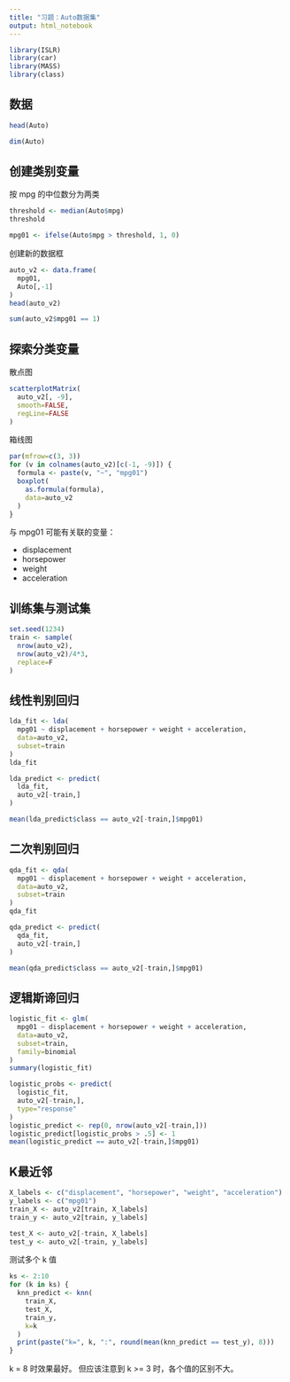 ```yaml
---
title: "习题：Auto数据集"
output: html_notebook
---
```


```r
library(ISLR)
library(car)
library(MASS)
library(class)
```

## 数据

```r
head(Auto)
```

```r
dim(Auto)
```


## 创建类别变量

按 mpg 的中位数分为两类

```r
threshold <- median(Auto$mpg)
threshold
```

```r
mpg01 <- ifelse(Auto$mpg > threshold, 1, 0)
```


创建新的数据框

```r
auto_v2 <- data.frame(
  mpg01,
  Auto[,-1]
)
head(auto_v2)
```

```r
sum(auto_v2$mpg01 == 1)
```


## 探索分类变量

散点图

```r
scatterplotMatrix(
  auto_v2[, -9],
  smooth=FALSE,
  regLine=FALSE
)
```

箱线图

```r
par(mfrow=c(3, 3))
for (v in colnames(auto_v2)[c(-1, -9)]) {
  formula <- paste(v, "~", "mpg01")
  boxplot(
    as.formula(formula),
    data=auto_v2
  )
}
```

与 mpg01 可能有关联的变量：

- displacement
- horsepower
- weight
- acceleration 

## 训练集与测试集

```r
set.seed(1234)
train <- sample(
  nrow(auto_v2), 
  nrow(auto_v2)/4*3,
  replace=F
)
```

## 线性判别回归

```r
lda_fit <- lda(
  mpg01 ~ displacement + horsepower + weight + acceleration,
  data=auto_v2,
  subset=train
)
lda_fit
```

```r
lda_predict <- predict(
  lda_fit,
  auto_v2[-train,]
)
```

```r
mean(lda_predict$class == auto_v2[-train,]$mpg01)
```


## 二次判别回归

```r
qda_fit <- qda(
  mpg01 ~ displacement + horsepower + weight + acceleration,
  data=auto_v2,
  subset=train
)
qda_fit
```

```r
qda_predict <- predict(
  qda_fit,
  auto_v2[-train,]
)
```

```r
mean(qda_predict$class == auto_v2[-train,]$mpg01)
```

## 逻辑斯谛回归

```r
logistic_fit <- glm(
  mpg01 ~ displacement + horsepower + weight + acceleration,
  data=auto_v2,
  subset=train,
  family=binomial
)
summary(logistic_fit)
```

```r
logistic_probs <- predict(
  logistic_fit,
  auto_v2[-train,],
  type="response"
)
logistic_predict <- rep(0, nrow(auto_v2[-train,]))
logistic_predict[logistic_probs > .5] <- 1
mean(logistic_predict == auto_v2[-train,]$mpg01)
```

## K最近邻

```r
X_labels <- c("displacement", "horsepower", "weight", "acceleration")
y_labels <- c("mpg01")
train_X <- auto_v2[train, X_labels]
train_y <- auto_v2[train, y_labels]

test_X <- auto_v2[-train, X_labels]
test_y <- auto_v2[-train, y_labels]
```

测试多个 k 值

```r
ks <- 2:10
for (k in ks) {
  knn_predict <- knn(
    train_X,
    test_X,
    train_y,
    k=k
  )
  print(paste("k=", k, ":", round(mean(knn_predict == test_y), 8)))
}
```

k = 8 时效果最好。
但应该注意到 k >= 3 时，各个值的区别不大。
